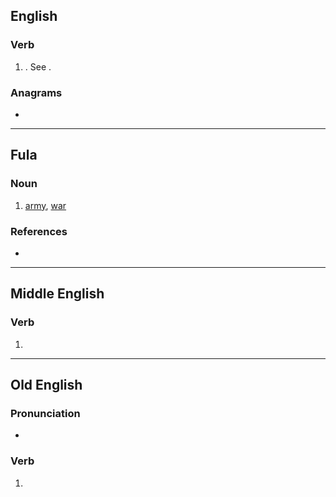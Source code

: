 ==English==

===Verb===
{{head|en|verb form}}

# {{lb|en|obsolete}} {{en-past of|will}}. See {{m|en|would}}.

===Anagrams===
* {{anagrams|en|a=delow|dowel|dowle|lowed|owled}}

----
==Fula==

===Noun===
{{ff-noun|nde}}

# {{lb|ff|Pulaar}} [[army]], [[war]]

===References===
* {{R:Niang 1997}}
----

==Middle English==

===Verb===
{{head|enm|verb form}}

# {{inflection of|enm|willen||1//3|s|past|ind|;|2|s|past|ind|;|s|past|sub|;|p|past|ind//sub}}

----

==Old English==

===Pronunciation===
* {{ang-IPA|wolde}}

===Verb===
{{head|ang|verb form}}

# {{inflection of|ang|willan||1//3|s|pret|;|sub|s|pret}}
